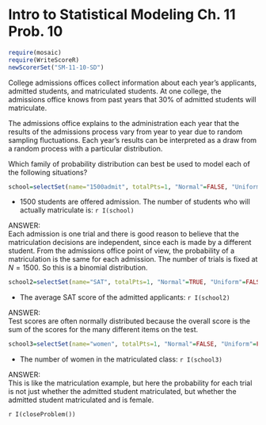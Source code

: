 Intro to Statistical Modeling Ch. 11 Prob. 10
========================================================
```r
require(mosaic)
require(WriteScoreR)
newScorerSet("SM-11-10-SD")
```
College admissions offices collect information about each year's applicants, admitted students, and matriculated students.  At one college, the admissions office knows from past years that 30% of admitted students will matriculate.

The admissions office explains to the administration each year that the results of the admissions process vary from year to year due to random sampling fluctuations.  Each year's results can be interpreted as a draw from a random process with a particular distribution.

Which family of probability distribution can best be used to model each of the
following situations?

```r
school=selectSet(name="1500admit", totalPts=1, "Normal"=FALSE, "Uniform"=FALSE, "Binomial"=TRUE, "Poisson"=FALSE, "Exponential"=FALSE, "Lognormal"=FALSE)
```
* 1500 students are offered admission.  The number of students who will actually matriculate is: `r I(school)`

<aside>
ANSWER:     
Each admission is one trial and there is good reason to believe that the matriculation decisions are independent, since each is made by a different student.  From the admissions office point of view, the probability of a matriculation is the same for each admission.  The number of trials is fixed at $N=1500$.  So this is a binomial distribution.
</aside>

```r
school2=selectSet(name="SAT", totalPts=1, "Normal"=TRUE, "Uniform"=FALSE, "Binomial"=FALSE, "Poisson"=FALSE, "Exponential"=FALSE, "Lognormal"=FALSE)
```
* The average SAT score of the admitted applicants: `r I(school2)`

<aside>
ANSWER:    
Test scores are often normally distributed because the overall score is the sum of the scores for the many different items on the test.
</aside>

```r
school3=selectSet(name="women", totalPts=1, "Normal"=FALSE, "Uniform"=FALSE, "Binomial"=TRUE, "Poisson"=FALSE, "Exponential"=FALSE, "Lognormal"=FALSE)
```
* The number of women in the matriculated class: `r I(school3)`

<aside>
ANSWER:    
This is like the matriculation example, but here the probability for each trial is not just whether the admitted student matriculated, but whether the admitted student matriculated and is female.
</aside>

`r I(closeProblem())`
